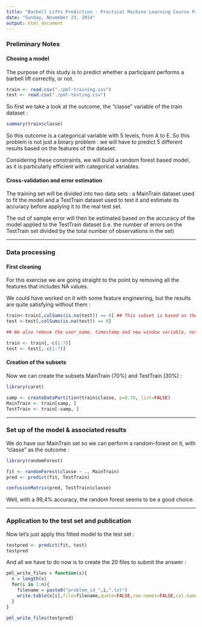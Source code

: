 ```yaml
---
title: "Barbell Lifts Prediction - Practical Machine Learning Course Project"
date: "Sunday, November 23, 2014"
output: html_document
---
```


### Preliminary Notes


#### Chosing a model

The purpose of this study is to predict whether a participant performs a barbell lift correctly, or not.

```r
train <- read.csv("./pml-training.csv")
test <- read.csv("./pml-testing.csv")
```

So first we take a look at the outcome, the "classe" variable of the train dataset :

```r

summary(train$classe)

```

So this outcome is a categorical variable with 5 levels, from A to E. So this problem is not just a binary problem : we will have to predict 5 different results 
based on the features of the dataset.

Considering these constraints, we will build a  random forest based model, as it is  particularly efficient with categorical variables.


#### Cross-validation and error estimation

The training set will be divided into two data sets : a MainTrain dataset used to fit the model and a TestTrain dataset used to test it and estimate its accuracy before applying it to the real test set.

The out of sample error will then be estimated based on the accuracy of the model applied to the TestTrain dataset (i.e. the number of errors on the TestTrain set divided by the total number of observations in the set)

---

### Data processing

#### First cleaning

For this exercise we are going straight to the point by removing all the features that includes NA values.

We could have worked on it with some feature engineering, but the results are quite satisfying without them :

```r
train<-train[,colSums(is.na(test)) == 0] ## This subset is based on the test set as it is the set presenting the largest number of NA value among the features
test <-test[,colSums(is.na(test)) == 0]

## We also remove the user_name, timestamp and new window variable, not affecting the results of the test

train <- train[,-c(1:7)]
test <- test[,-c(1:7)]

```


#### Creation of the subsets

Now we can create the subsets MainTrain (70%) and TestTrain (30%) :

```r
library(caret)

samp <- createDataPartition(train$classe, p=0.70, list=FALSE)
MainTrain <- train[samp, ] 
TestTrain <- train[-samp, ]
```

---

### Set up of the model & associated results

We do have our MainTrain set so we can perform a random-forest on it, with "classe" as the outcome :

```r
library(randomForest)

fit <- randomForest(classe ~ ., MainTrain)
pred <- predict(fit, TestTrain)

confusionMatrix(pred, TestTrain$classe)
```

Well, with a 99,4% accuracy, the random forest seems to be a good choice.

---

### Application to the test set and publication

Now let's just apply this fitted model to the test set :

```r
testpred <- predict(fit, test)
testpred
```

And all we have to do now is to create the 20 files to submit the answer :

```r

pml_write_files = function(x){
  n = length(x)
  for(i in 1:n){
    filename = paste0("problem_id_",i,".txt")
    write.table(x[i],file=filename,quote=FALSE,row.names=FALSE,col.names=FALSE)
  }
}

pml_write_files(testpred)

```